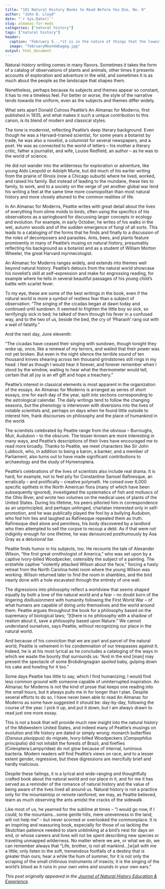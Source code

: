 ```yaml
---
title: "101 Natural History Books to Read Before You Die, No. 8"
author: "John D. Lloyd"
date: "`r Sys.Date()`"
slug: almanac-for-mods
categories: ["natural history"]
tags: ["natural history"]
header:
  caption: "February 5...*it is in the nature of things that the lowest ebb of the living year is also the most prescient and significant*"
  image: "februaryMoonUmbagog.jpg"
output: html_document
---
```

Natural-history writing comes in many flavors. Sometimes it takes the form of a catalog of observations of plants and animals, other times it presents accounts of exploration and adventure in the wild, and sometimes it is as much about the people as the landscape that shapes them.

Nonetheless, perhaps because its subjects and themes appear so constant, it has to me a timeless feel.  For better or worse, the style of the narrative tends towards the uniform, even as the subjects and themes differ widely.

What sets apart Donald Culross Peattie’s An Almanac for Moderns, first published in 1935, and what makes it such a unique contribution to this canon, is its blend of modern and classical styles.

The tone is modernist, reflecting Peattie’s deep literary background.  Even though he was a Harvard-trained scientist, for some years a botanist by trade, he was also a novelist, a columnist for several newspapers, and a poet.  He was as connected to the world of letters – his mother a literary critic, father a journalist, and wife, Louise Redfield, an author – as he was to the world of science.

He did not wander into the wilderness for exploration or adventure, like young Aldo Leopold or Adolph Murie, but did much of his earlier writing from the prairie of Illinois (now a Chicago suburb) where he lived, worked, and raised his family.  But instead of leading to the mundane, these ties to family, to work, and to a society on the verge of yet another global war lend his writing a feel at the same time more cosmopolitan than most natural history and more closely attuned to the common realities of life.

In An Almanac for Moderns, Peattie writes with great detail about the lives of everything from slime molds to birds, often using the specifics of his observations as a springboard for discussing larger concepts in ecology and evolution.  For example, in early October, he writes of his walks in the wet, autumn woods and of the sudden emergence of fungi of all sorts.  This leads to a cataloging of the forms that he finds and finally to a discussion of the roles of decomposers and parasites.  Ants, bees, and plants feature prominently in many of Peattie’s musing on natural history, presumably reflecting his background as a botanist and as a student of William Morton Wheeler, the great Harvard myrmecologist.

An Almanac for Moderns ranges widely, and extends into themes well beyond natural history.  Peattie’s detours from the natural world showcase his novelist’s skill at self-expression and make for engrossing reading, for example where he tells in several beautiful passages of his young child’s battle with scarlet fever.

To my eye, these are some of the best writings in the book, even if the natural world is more a symbol of restless fear than a subject of observation: “The singing of the cicadas began at dawn today and continued until sundown.  It seemed to frighten the little boy so sick, so terrifyingly sick in bed; he talked of them through his fever in a confused way, and to the two of us, beside the bed, the cry of ‘Pharaoh’ rang out with a wail of fatality.”

And the next day, June eleventh:

“The cicadas have ceased their singing with sundown, though tonight they woke up, once, like a renewal of my terrors, and wailed that their power was not yet broken.  But even in the night silence the terrible sound of ten thousand knives shearing across ten thousand grindstones still rings in my head.  I feel as though I would hear it forever, and forever remember when I stood by the window, waiting to hear what the thermometer would tell, certain that all joy is an elf gift and hope a treachery.”

Peattie’s interest in classical elements is most apparent in the organization of the essays. An Almanac for Moderns is arranged as series of short essays, one for each day of the year, split into sections corresponding to the astrological calendar.  The daily writings tend to follow the changing seasons, but the phenology is interwoven with diversions into the lives of notable scientists and, perhaps on days when he found little outside to interest him, frank discourses on philosophy and the place of humankind in the world.

The scientists celebrated by Peattie range from the obvious – Burroughs, Muir, Audubon – to the obscure.  The lesser-known are more interesting in many ways, and Peattie’s descriptions of their lives have encouraged me to read more broadly.  Thanks to Peattie, we meet characters like Sir John Lubbock, who, in addition to being a baron, a banker, and a member of Parliament, also turns out to have made significant contributions to archaeology and the study of Hymenoptera.

Peattie’s celebrations of the lives of scientists also include real drama.  It is hard, for example, not to feel pity for Constantine Samuel Rafinesque, an erratically – and prolifically – creative polymath.  He coined over 6,000 specific epithets in the North American flora (many of which have been subsequently ignored), investigated the systematics of fish and molluscs of the Ohio River, and wrote two volumes on the medical uses of plants of the United States.  During his lifetime, his peers pilloried him in correspondence as an unprincipled, and perhaps unhinged, charlatan interested only in self-promotion, and he was publically played the fool by a bullying Audubon, who fed him lies and laughed as Rafinesque repeated them as truth.  Rafinesque died alone and penniless, his body discovered by a landlord who then attempted to sell the corpse to recoup a debt.  As if that were not indignity enough for one lifetime, he was denounced posthumously by Asa Gray as a delusional liar.

Peattie finds humor in his subjects, too.  He recounts the tale of Alexander Wilson, “the first great ornithologist of America,” who was set upon by a captive Ivory-billed Woodpecker, ostensibly the subject of a painting.  The erstwhile captive “violently attacked Wilson about the face,” forcing a hasty retreat from the North Carolina hotel room where the young Wilson was working.  Wilson returned later to find the room in shambles, and the bird nearly done with a hole excavated through the entirety of one wall.

The digressions into philosophy reflect a worldview that seems shaped equally by both a love of the natural world and a fear – no doubt born of the lingering disillusionment with humanity following the First World War – of what humans are capable of doing unto themselves and the world around them.  Peattie argues throughout the book for a philosophy based on the supremacy of biological laws; “[t]here is no philosophy with a shadow of realism about it, save a philosophy based upon Nature.”  We cannot understand ourselves, says Peattie, without recognizing our place in the natural world.

And because of his conviction that we are part and parcel of the natural world, Peattie is vehement in his condemnation of our trespasses against it.  Indeed, he is at his most lyrical as he concludes a cataloging of the ways in which we waste the bounty that surrounds us: “And in the end [man] may present the spectacle of some Brobdingnagian spoiled baby, gulping down his cake and howling for it too.”

Some days Peattie has little to say, which I find humanizing; I would find less common ground with someone capable of uninterrupted inspiration.  An Almanac for Moderns is not the kind of prose that keeps one reading into the small hours, but it always pulls me in for longer than I plan.  Despite several efforts to do so, I have never been able to read An Almanac for Moderns as some have suggested it should be: day-by-day, following the course of the year. I pick it up, and put it down, but I am always drawn to read just one more essay.

This is not a book that will provide much new insight into the natural history of the Midwestern United States, and indeed many of Peattie’s musings on evolution and life history are dated or simply wrong: monarch butterflies (*Danaus plexippus*) do migrate, Ivory-billed Woodpeckers (*Campephilus principalis*) did not inhabit the forests of Brazil, and fireflies (Coleoptera:Lampyridae) do not glow because of internal, luminous bacteria.  Modern readers will find Peattie’s views on race, and to a lesser extent gender, regressive, but these digressions are mercifully brief and hardly malicious.

Despite these failings, it is a lyrical and wide-ranging and thoughtfully crafted book about the natural world and our place in it, and for me it has served as a reminder of the romance of natural history and the value of being aware of the lives lived all around us.  Natural history is not a practice only for the mountaintop or remote rainforest; we may, as Peattie believed, learn as much observing the ants amidst the cracks of the sidewalk.

Like most of us, he yearned for the sublime at times – “I would go now, if I could, to the mountains…some gentle hills, mere unevenness in the land, will not help me” – but never scorned or overlooked the commonplace.  It is an inspiring and reassuring book, especially for those of us lacking the Skutchian patience needed to stare unblinking at a bird’s nest for days on end, or whose careers and lives will not be spent describing new species or traveling unmapped wilderness.  No matter where we are, or what we do, we can remember always that “Life, brother, is not all mankind…[w]ait with me a little; only listen to the soft, tremendous footfalls of a destiny that is greater than ours; hear a while the hum of summer, for it is not only the scraping of the small chitinous instruments of insects; it is the singing of the world’s blood as it runs in your own veins and sounds in your own ears.”

*This post originally appeared in the [Journal of Natural History Education & Experience](https://naturalhistoryinstitute.org/journal-index/).*